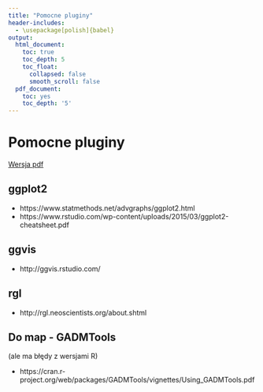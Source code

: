 ```yaml
---
title: "Pomocne pluginy"
header-includes:
  - \usepackage[polish]{babel}
output:
  html_document:
    toc: true
    toc_depth: 5
    toc_float:
      collapsed: false
      smooth_scroll: false
  pdf_document:
    toc: yes
    toc_depth: '5'
---
```

<style type="text/css">
.title {
  display: none;
}

.table {
    width:70%;
}

#getting-started img {
  margin-right: 10px;
}

</style>



# Pomocne pluginy

[Wersja pdf](pomocnepluginy.pdf)

## ggplot2

* https://www.statmethods.net/advgraphs/ggplot2.html
* https://www.rstudio.com/wp-content/uploads/2015/03/ggplot2-cheatsheet.pdf

## ggvis

* http://ggvis.rstudio.com/

## rgl

* http://rgl.neoscientists.org/about.shtml

## Do map - GADMTools 

(ale ma błędy z wersjami R)

* https://cran.r-project.org/web/packages/GADMTools/vignettes/Using_GADMTools.pdf



</div>

